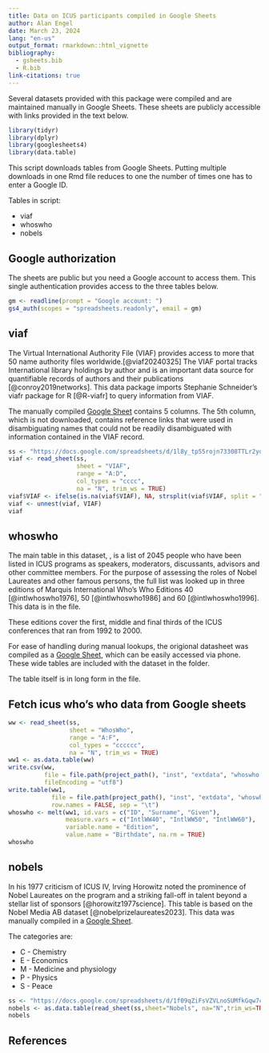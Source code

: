 ```yaml
---
title: Data on ICUS participants compiled in Google Sheets
author: Alan Engel
date: March 23, 2024
lang: "en-us"
output_format: rmarkdown::html_vignette
bibliography: 
  - gsheets.bib
  - R.bib
link-citations: true
---
```


Several datasets provided with this package were compiled and are maintained
manually in Google Sheets. These sheets are publicly accessible with links
provided in the text below.

```r
library(tidyr)
library(dplyr)
library(googlesheets4)
library(data.table)
```

This script downloads tables from Google Sheets. Putting multiple downloads in
one Rmd file reduces to one the number of times one has to enter a Google ID.

Tables in script:

* viaf 
* whoswho 
* nobels 

## Google authorization

The sheets are public but you need a Google account to access them. This
single authentication provides access to the three tables below.

```r
gm <- readline(prompt = "Google account: ")
gs4_auth(scopes = "spreadsheets.readonly", email = gm)
```

## viaf

The Virtual International Authority File (VIAF) provides access to
more that 50 name authority files worldwide.[@viaf20240325] The VIAF portal tracks International
library holdings by author and is an important data source for quantifiable records of authors and their
publications [@conroy2019networks]. This data package imports
Stephanie Schneider's viafr package for R [@R-viafr] to
query information from VIAF. 

The manually compiled [Google Sheet](https://docs.google.com/spreadsheets/d/1l8y_tp55rojn73308TTLr2yq_nZaeJC5v6CnKrZvS0s/edit?usp=sharing)
contains 5 columns. The 5th column, which is not downloaded, contains reference links that were used
in disambiguating names that could not be readily disambiguated with
information contained in the VIAF record. 

```r
ss <- "https://docs.google.com/spreadsheets/d/1l8y_tp55rojn73308TTLr2yq_nZaeJC5v6CnKrZvS0s/edit?usp=sharing"
viaf <- read_sheet(ss,
                   sheet = "VIAF",
                   range = "A:D",
                   col_types = "cccc",
                   na = "N", trim_ws = TRUE)
viaf$VIAF <- ifelse(is.na(viaf$VIAF), NA, strsplit(viaf$VIAF, split = "\n"))
viaf <- unnest(viaf, VIAF)
viaf
```

## whoswho

The main table in this dataset, \code{participants}, is a list of 2045 people
who have been listed in ICUS programs as speakers, moderators, discussants,
advisors and other committee members. For the purpose of assessing the roles
of Nobel Laureates and other famous persons, the full list was looked up
in three editions of Marquis International Who's Who Editions 40 [@intlwhoswho1976],
50 [@intlwhoswho1986] and 60 [@intlwhoswho1996]. This data is in the 
\code{whoswho.rda} file.

These editions cover the first, middle and final thirds of the ICUS
conferences that ran from 1992 to 2000. 

For ease of handling during manual lookups, the origional datasheet was
compiled as a [Google Sheet](https://docs.google.com/spreadsheets/d/1l8y_tp55rojn73308TTLr2yq_nZaeJC5v6CnKrZvS0s/edit?usp=sharing),
which can be easily accessed via phone. These
wide tables are included with the dataset in the \code{inst/extdata} folder.

The table \code{whoswho} itself is in long form in the \code{whoswho.rda} file.

## Fetch icus who's who data from Google sheets

```r
ww <- read_sheet(ss,
                 sheet = "WhosWho",
                 range = "A:F",
                 col_types = "cccccc",
                 na = "N", trim_ws = TRUE)
ww1 <- as.data.table(ww)
write.csv(ww,
          file = file.path(project_path(), "inst", "extdata", "whoswho.csv"),
          fileEncoding = "utf8")
write.table(ww1,
            file = file.path(project_path(), "inst", "extdata", "whoswho.tsv"),
            row.names = FALSE, sep = "\t")
whoswho <- melt(ww1, id.vars = c("ID", "Surname", "Given"),
                measure.vars = c("IntlWW40", "IntlWW50", "IntlWW60"),
                variable.name = "Edition",
                value.name = "Birthdate", na.rm = TRUE)
whoswho
```


## nobels

In his 1977 criticism of ICUS IV, Irving Horowitz noted the prominence of Nobel
Laureates on the program and a striking fall-off in talent beyond a stellar list of
sponsors [@horowitz1977science]. This table is based on the Nobel Media AB
dataset [@nobelprizelaureates2023]. This data was manually compiled in a [Google Sheet](https://docs.google.com/spreadsheets/d/1f09qZiFsVZVLnoSUMfkGqw7cpk1Y4OG9OvW3qnSVSwE/edit?usp=sharing).

The categories are:

* C - Chemistry
* E - Economics
* M - Medicine and physiology
* P - Physics
* S - Peace

```r
ss <- "https://docs.google.com/spreadsheets/d/1f09qZiFsVZVLnoSUMfkGqw7cpk1Y4OG9OvW3qnSVSwE/edit?usp=sharing"
nobels <- as.data.table(read_sheet(ss,sheet="Nobels", na="N",trim_ws=TRUE))[Year > 1800]
nobels
```

## References
